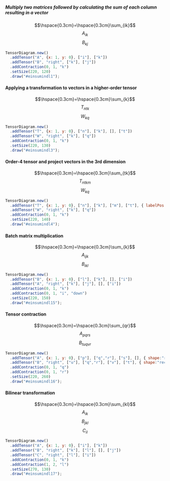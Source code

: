##### Multiply two matrices followed by calculating the sum of each column resulting in a vector

<div id="einsumindl1" class="equation">
  <div class="eq-diagram"></div>
  <div class="eq-elem">$$\hspace{0.3cm}=\hspace{0.3cm}\sum_{ik}$$</div>
  <div class="eq-elem tensor-eq-A">$$A_{ik}$$</div>
  <div class="eq-elem tensor-eq-B">$$B_{kj}$$</div>
</div>

```js

TensorDiagram.new()
  .addTensor("A", {x: 1, y: 0}, ["i"], ["k"])
  .addTensor("B", "right", ["k"], ["j"])
  .addContraction(0, 1, "k")
  .setSize(220, 120)
  .draw("#einsumindl1");

```

#### Applying a transformation to vectors in a higher-order tensor

<div id="einsumindl3" class="equation">
  <div class="eq-diagram"></div>
  <div class="eq-elem">$$\hspace{0.3cm}=\hspace{0.3cm}\sum_{k}$$</div>
  <div class="eq-elem tensor-eq-T">$$T_{ntk}$$</div>
  <div class="eq-elem tensor-eq-W">$$W_{kq}$$</div>
</div>

```js

TensorDiagram.new()
  .addTensor("T", {x: 1, y: 0}, ["n"], ["k"], [], ["t"])
  .addTensor("W", "right", ["k"], ["q"])
  .addContraction(0, 1, "k")
  .setSize(220, 130)
  .draw("#einsumindl3");

```

#### Order-4 tensor and project vectors in the 3rd dimension

<div id="einsumindl4" class="equation">
  <div class="eq-diagram"></div>
  <div class="eq-elem">$$\hspace{0.3cm}=\hspace{0.3cm}\sum_{tk}$$</div>
  <div class="eq-elem tensor-eq-T">$$T_{ntkm}$$</div>
  <div class="eq-elem tensor-eq-W">$$W_{kq}$$</div>
</div>

<!-- This diagram has the problem that the label of the first tensor is behind the index "up" or "left" -->

```js

TensorDiagram.new()
  .addTensor("T", {x: 1, y: 0}, ["n"], ["k"], ["m"], ["t"], { labelPos: "left" })
  .addTensor("W", "right", ["k"], ["q"])
  .addContraction(0, 1, "k")
  .setSize(220, 140)
  .draw("#einsumindl4");

```

#### Batch matrix multiplication

<div id="einsumindl15" class="equation">
  <div class="eq-diagram"></div>
  <div class="eq-elem">$$\hspace{0.3cm}=\hspace{0.3cm}\sum_{k}$$</div>
  <div class="eq-elem tensor-eq-A">$$A_{ijk}$$</div>
  <div class="eq-elem tensor-eq-B">$$B_{ikl}$$</div>
</div>

```js

TensorDiagram.new()
  .addTensor("B", {x: 1, y: 0}, ["l"], ["k"], [], ["i"])
  .addTensor("A", "right", ["k"], ["j"], [], ["i"])
  .addContraction(0, 1, "k")
  .addContraction(0, 1, "i", "down")
  .setSize(220, 150)
  .draw("#einsumindl15");

```

#### Tensor contraction

<div id="einsumindl16" class="equation">
  <div class="eq-diagram"></div>
  <div class="eq-elem">$$\hspace{0.3cm}=\hspace{0.3cm}\sum_{qr}$$</div>
  <div class="eq-elem tensor-eq-A">$$A_{pqrs}$$</div>
  <div class="eq-elem tensor-eq-B">$$B_{tuqvr}$$</div>
</div>

```js

TensorDiagram.new()
  .addTensor("A", {x: 1, y: 0}, ["p"], ["q","r"], ["s"], [], { shape:"rectangle" } )
  .addTensor("B", "right", ["u"], ["q","r"], ["v"], ["t"], { shape:"rectangle" } )
  .addContraction(0, 1, "q")
  .addContraction(0, 1, "r")
  .setSize(220, 260)
  .draw("#einsumindl16");

```

#### Bilinear transformation

<div id="einsumindl17" class="equation">
  <div class="eq-diagram"></div>
  <div class="eq-elem">$$\hspace{0.3cm}=\hspace{0.3cm}\sum_{kl}$$</div>
  <div class="eq-elem tensor-eq-A">$$A_{ik}$$</div>
  <div class="eq-elem tensor-eq-B">$$B_{jkl}$$</div>
  <div class="eq-elem tensor-eq-C">$$C_{il}$$</div>
</div>

```js

TensorDiagram.new()
  .addTensor("A", {x: 1, y: 0}, ["i"], ["k"])
  .addTensor("B", "right", ["k"], ["l"], [], ["j"])
  .addTensor("C", "right", ["l"], ["i"])
  .addContraction(0, 1, "k")
  .addContraction(1, 2, "l")
  .setSize(270, 130)
  .draw("#einsumindl17");

```

